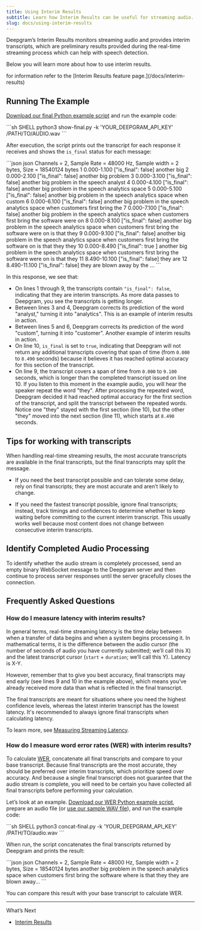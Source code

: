 ```yaml
---
title: Using Interim Results
subtitle: Learn how Interim Results can be useful for streaming audio.
slug: docs/using-interim-results
---
```



Deepgram’s Interim Results monitors streaming audio and provides interim transcripts, which are preliminary results provided during the real-time streaming process which can help with speech detection.

Below you will learn more about how to use interim results.

<Info>
  for information refer to the [Interim Results feature page.](/docs/interim-results)
</Info>

## Running The Example

[Download our final Python example script](https://res.cloudinary.com/deepgram/raw/upload/v1682358489/devex/show-final_e9za6a.py) and run the example code:

<CodeGroup>
  ```sh SHELL
  python3 show-final.py -k 'YOUR_DEEPGRAM_API_KEY' /PATH/TO/AUDIO.wav
  ```
</CodeGroup>

After execution, the script prints out the transcript for each response it receives and shows the `is_final` status for each message:

<CodeGroup>
  ```json json
  Channels = 2, Sample Rate = 48000 Hz, Sample width = 2 bytes, Size = 18540124 bytes
    1 0.000-1.100 ["is_final": false] another big
    2 0.000-2.100 ["is_final": false] another big problem
    3 0.000-3.100 ["is_final": false] another big problem in the speech analyst
    4 0.000-4.100 ["is_final": false] another big problem in the speech analytics space
    5 0.000-5.100 ["is_final": false] another big problem in the speech analytics space when custom
    6 0.000-6.100 ["is_final": false] another big problem in the speech analytics space when customers first bring the
    7 0.000-7.100 ["is_final": false] another big problem in the speech analytics space when customers first bring the software were on
    8 0.000-8.100 ["is_final": false] another big problem in the speech analytics space when customers first bring the software were on is that they
    9 0.000-9.100 ["is_final": false] another big problem in the speech analytics space when customers first bring the software on is that they they
   10 0.000-8.490 ["is_final": true ] another big problem in the speech analytics space when customers first bring the software were on is that they
   11 8.490-10.100 ["is_final": false] they are
   12 8.490-11.100 ["is_final": false] they are blown away by the
   ...
  ```
</CodeGroup>

In this response, we see that:

* On lines 1 through 9, the transcripts contain `"is_final": false`, indicating that they are interim transcripts. As more data passes to Deepgram, you see the transcripts is getting longer.
* Between lines 3 and 4, Deepgram corrects its prediction of the word "analyst," turning it into "analytics". This is an example of interim results in action.
* Between lines 5 and 6, Deepgram corrects its prediction of the word "custom", turning it into "customer". Another example of interim results in action.
* On line 10, `is_final` is set to `true`, indicating that Deepgram will not return any additional transcripts covering that span of time (from `0.000` to `8.490` seconds) because it believes it has reached optimal accuracy for this section of the transcript.
* On line 9, the transcript covers a span of time from `0.000` to `9.100` seconds, which is longer than the completed transcript issued on line 10. If you listen to this moment in the example audio, you will hear the speaker repeat the word "they". After processing the repeated word, Deepgram decided it had reached optimal accuracy for the first section of the transcript, and split the transcript between the repeated words. Notice one "they" stayed with the first section (line 10), but the other "they" moved into the next section (line 11), which starts at `8.490` seconds.

## Tips for working with transcripts

When handling real-time streaming results, the most accurate transcripts are available in the final transcripts, but the final transcripts may split the message.

* If you need the best transcript possible and can tolerate some delay, rely on final transcripts; they are most accurate and aren’t likely to change.

* If you need the fastest transcript possible, ignore final transcripts; instead, track timings and confidences to determine whether to keep waiting before committing to the current interim transcript. This usually works well because most content does not change between consecutive interim transcripts.

## Identify Completed Audio Processing

To identify whether the audio stream is completely processed, send an empty binary WebSocket message to the Deepgram server and then continue to process server responses until the server gracefully closes the connection.

## Frequently Asked Questions

### How do I measure latency with interim results?

In general terms, real-time streaming latency is the time delay between when a transfer of data begins and when a system begins processing it. In mathematical terms, it is the difference between the audio cursor (the number of seconds of audio you have currently submitted; we’ll call this X) and the latest transcript cursor (`start` + `duration`; we’ll call this Y). Latency is X-Y.

However, remember that to give you best accuracy, final transcripts may end early (see lines 9 and 10 in the example above), which means you’ve already received more data than what is reflected in the final transcript.

The final transcripts are meant for situations where you need the highest confidence levels, whereas the latest interim transcript has the lowest latency. It's recommended to always ignore final transcripts when calculating latency.

To learn more, see [Measuring Streaming Latency](/docs/measuring-streaming-latency).

### How do I measure word error rates (WER) with interim results?

To calculate [WER](https://blog.deepgram.com/what-is-word-error-rate/), concatenate all final transcripts and compare to your base transcript. Because final transcripts are the most accurate, they should be preferred over interim transcripts, which prioritize speed over accuracy. And because a single final transcript does not guarantee that the audio stream is complete, you will need to be certain you have collected all final transcripts before performing your calculation.

Let’s look at an example. [Download our WER Python example script](https://res.cloudinary.com/deepgram/raw/upload/v1682358520/devex/concat-final_p2jgsp.py), prepare an audio file (or [use our sample WAV file](https://res.cloudinary.com/deepgram/video/upload/v1681921235/devex/interview_speech-analytics_phntpw.wav)), and run the example code:

<CodeGroup>
  ```sh SHELL
  python3 concat-final.py -k 'YOUR_DEEPGRAM_API_KEY' /PATH/TO/audio.wav
  ```
</CodeGroup>

When run, the script concatenates the final transcripts returned by Deepgram and prints the result:

<CodeGroup>
  ```json json
  Channels = 2, Sample Rate = 48000 Hz, Sample width = 2 bytes, Size = 18540124 bytes
  another big problem in the speech analytics space when customers first bring the software where is that they they are blown away...
  ```
</CodeGroup>

You can compare this result with your base transcript to calculate WER.

***

What’s Next

* [Interim Results](/docs/interim-results)
